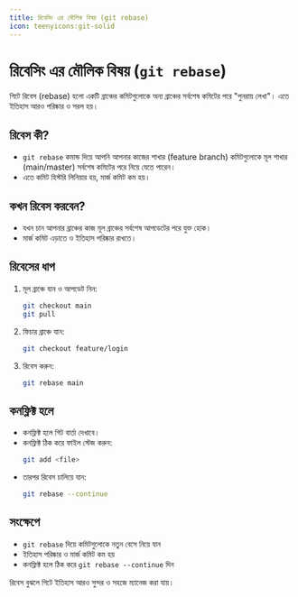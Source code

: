 ```yaml
---
title: রিবেসিং এর মৌলিক বিষয় (git rebase)
icon: teenyicons:git-solid
---
```


# রিবেসিং এর মৌলিক বিষয় (`git rebase`)

গিটে রিবেস (rebase) হলো একটি ব্রাঞ্চের কমিটগুলোকে অন্য ব্রাঞ্চের সর্বশেষ কমিটের পরে "পুনরায় লেখা"। এতে ইতিহাস আরও পরিষ্কার ও সরল হয়।

## রিবেস কী?
- `git rebase` কমান্ড দিয়ে আপনি আপনার কাজের শাখার (feature branch) কমিটগুলোকে মূল শাখার (main/master) সর্বশেষ কমিটের পরে নিয়ে যেতে পারেন।
- এতে কমিট হিস্টরি লিনিয়ার হয়, মার্জ কমিট কম হয়।

## কখন রিবেস করবেন?
- যখন চান আপনার ব্রাঞ্চের কাজ মূল ব্রাঞ্চের সর্বশেষ আপডেটের পরে যুক্ত হোক।
- মার্জ কমিট এড়াতে ও ইতিহাস পরিষ্কার রাখতে।

## রিবেসের ধাপ

1. মূল ব্রাঞ্চে যান ও আপডেট নিন:
   ```sh
   git checkout main
   git pull
   ```
2. ফিচার ব্রাঞ্চে যান:
   ```sh
   git checkout feature/login
   ```
3. রিবেস করুন:
   ```sh
   git rebase main
   ```

## কনফ্লিক্ট হলে
- কনফ্লিক্ট হলে গিট বার্তা দেখাবে।
- কনফ্লিক্ট ঠিক করে ফাইল স্টেজ করুন:
  ```sh
  git add <file>
  ```
- তারপর রিবেস চালিয়ে যান:
  ```sh
  git rebase --continue
  ```

## সংক্ষেপে
- `git rebase` দিয়ে কমিটগুলোকে নতুন বেসে নিয়ে যান
- ইতিহাস পরিষ্কার ও মার্জ কমিট কম হয়
- কনফ্লিক্ট হলে ঠিক করে `git rebase --continue` দিন

রিবেস বুঝলে গিটে ইতিহাস আরও সুন্দর ও সহজে ম্যানেজ করা যায়।
